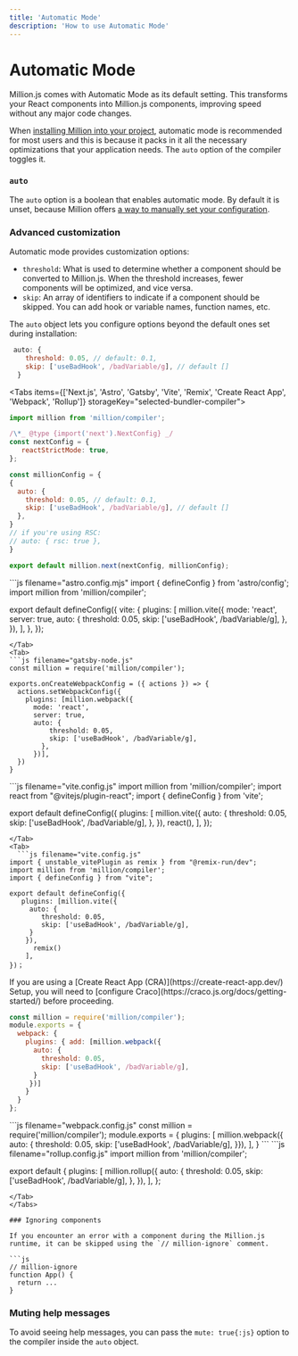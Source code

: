```yaml
---
title: 'Automatic Mode'
description: 'How to use Automatic Mode'
---
```



# Automatic Mode

Million.js comes with Automatic Mode as its default setting. This transforms your React components into Million.js components, improving speed without any major code changes.

When [installing Million into your project](/docs/install), automatic mode is recommended for most users and this is because it packs in it all the necessary optimizations that your application needs. The `auto` option of the compiler toggles it.

### `auto`

The `auto` option is a boolean that enables automatic mode. By default it is unset, because Million offers [a way to manually set your configuration](/docs/install#configure-it-yourself).

### Advanced customization

Automatic mode provides customization options:

- `threshold`: What is used to determine whether a component should be converted to Million.js.
  When the threshold increases, fewer components will be optimized, and vice versa.
- `skip`: An array of identifiers to indicate if a component should be skipped. You can add hook or variable names, function names, etc.

The `auto` object lets you configure options beyond the default ones set during installation:

```js
 auto: {
    threshold: 0.05, // default: 0.1,
    skip: ['useBadHook', /badVariable/g], // default []
  }
```

<Tabs items={['Next.js', 'Astro', 'Gatsby', 'Vite', 'Remix', 'Create React App', 'Webpack', 'Rollup']} storageKey="selected-bundler-compiler">
  <Tab>
  
```js filename="next.config.mjs"
import million from 'million/compiler';

/\*_ @type {import('next').NextConfig} _/
const nextConfig = {
   reactStrictMode: true,
};

const millionConfig = {
{
  auto: {
    threshold: 0.05, // default: 0.1,
    skip: ['useBadHook', /badVariable/g], // default []
  },
}
// if you're using RSC:
// auto: { rsc: true },
}

export default million.next(nextConfig, millionConfig);
```

  </Tab>
  <Tab>
  ```js filename="astro.config.mjs"
  import { defineConfig } from 'astro/config';
  import million from 'million/compiler';

export default defineConfig({
  vite: {
    plugins: [
      million.vite({
        mode: 'react',
        server: true,
        auto: {
          threshold: 0.05,
          skip: ['useBadHook', /badVariable/g],
        },
      }),
    ],
  },
});

````
</Tab>
<Tab>
```js filename="gatsby-node.js"
const million = require('million/compiler');

exports.onCreateWebpackConfig = ({ actions }) => {
  actions.setWebpackConfig({
    plugins: [million.webpack({
      mode: 'react',
      server: true,
      auto: {
          threshold: 0.05,
          skip: ['useBadHook', /badVariable/g],
        },
      })],
  })
}
````

  </Tab>
  <Tab>
  ```js filename="vite.config.js"
  import million from 'million/compiler';
  import react from "@vitejs/plugin-react";
  import { defineConfig } from 'vite';

export default defineConfig({
  plugins: [
    million.vite({
      auto: {
        threshold: 0.05,
        skip: ['useBadHook', /badVariable/g],
      },
    }),
    react(),
  ],
});
````
</Tab>
<Tab>
  ```js filename="vite.config.js"
import { unstable_vitePlugin as remix } from "@remix-run/dev";
import million from 'million/compiler';
import { defineConfig } from "vite";

export default defineConfig({
   plugins: [million.vite({    
     auto: {
        threshold: 0.05,
        skip: ['useBadHook', /badVariable/g], 
     }
    }), 
      remix()
    ],
})； 
````
</Tab>

<Tab>
  <Callout type="warning">
    If you are using a [Create React App (CRA)](https://create-react-app.dev/) Setup, you will need to [configure Craco](https://craco.js.org/docs/getting-started/) before proceeding.
  </Callout>

```js filename="craco.config.js"
const million = require('million/compiler');
module.exports = {
  webpack: {
    plugins: { add: [million.webpack({
      auto: {
        threshold: 0.05,
        skip: ['useBadHook', /badVariable/g], 
      }
     })]
    }
  }
};
````

  </Tab>
  <Tab>
  ```js filename="webpack.config.js"
  const million = require('million/compiler');
  module.exports = {
    plugins: [
      million.webpack({   
      auto: {
        threshold: 0.05,
        skip: ['useBadHook', /badVariable/g],
      }}),
    ],
  }
  ```
  </Tab>
  <Tab>
  ```js filename="rollup.config.js"
import million from 'million/compiler';

export default {
  plugins: [
    million.rollup({
      auto: {
        threshold: 0.05,
        skip: ['useBadHook', /badVariable/g],
      },
    }),
  ],
};

````
</Tab>
</Tabs>

### Ignoring components

If you encounter an error with a component during the Million.js runtime, it can be skipped using the `// million-ignore` comment.

```js
// million-ignore
function App() {
  return ...
}
````

### Muting help messages

To avoid seeing help messages, you can pass the `mute: true{:js}` option to the compiler inside the `auto` object.
